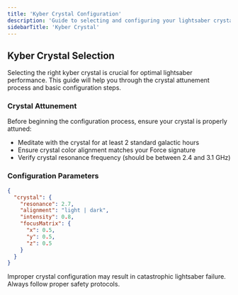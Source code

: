 ```yaml
---
title: 'Kyber Crystal Configuration'
description: 'Guide to selecting and configuring your lightsaber crystal'
sidebarTitle: 'Kyber Crystal'
---
```


## Kyber Crystal Selection

Selecting the right kyber crystal is crucial for optimal lightsaber performance. This guide will help you through the crystal attunement process and basic configuration steps.

### Crystal Attunement

Before beginning the configuration process, ensure your crystal is properly attuned:

- Meditate with the crystal for at least 2 standard galactic hours
- Ensure crystal color alignment matches your Force signature
- Verify crystal resonance frequency (should be between 2.4 and 3.1 GHz)

### Configuration Parameters

```json
{
  "crystal": {
    "resonance": 2.7,
    "alignment": "light | dark",
    "intensity": 0.8,
    "focusMatrix": {
      "x": 0.5,
      "y": 0.5,
      "z": 0.5
    }
  }
}
```

<Warning>
Improper crystal configuration may result in catastrophic lightsaber failure. Always follow proper safety protocols.
</Warning>
